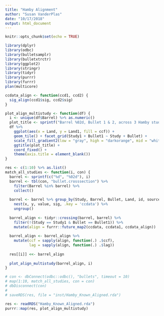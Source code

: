 ```yaml
---
title: "Hamby Alignment"
author: "Susan VanderPlas"
date: "10/17/2018"
output: html_document
---
```


```r
knitr::opts_chunk$set(echo = TRUE)
```

```r
library(dplyr)
library(odbc)
library(bulletsamplr)
library(bulletxtrctr)
library(ggplot2)
library(stringr)
library(tidyr)
library(purrr)
library(furrr)
plan(multicore)

ccdata_align <- function(ccd1, ccd2) {
  sig_align(ccd1$sig, ccd2$sig)
}
```

```r
plot_align_multistudy <- function(df) {
  i <- unique(df$Barrel) %>% as.numeric()
  plot_title <- sprintf("Barrel %02d, Bullet 1 & 2, across 3 Hamby studies", i)
  df %>%
    ggplot(aes(x = Land, y = Land1, fill = ccf)) + 
    geom_tile() + facet_grid(Study1 + Bullet1 ~ Study + Bullet) + 
    scale_fill_gradient2(low = "gray", high = "darkorange", mid = "white", midpoint = .5) + 
    ggtitle(plot_title) + 
    coord_fixed() + 
    theme(axis.title = element_blank())
}

res <- c(1:10) %>% as.list()
match_all_studies <- function(i, con) {
  barrel <- sprintf(c("%d", "%02d"), i)
  barrel <- tbl(con, "bullet.crosssection") %>%
    filter(Barrel %in% barrel) %>%
    collect()
  
  barrel <- barrel %>% group_by(Study, Barrel, Bullet, Land, id, source) %>%
    nest(x, y, value, sig, .key = 'ccdata') %>%
    ungroup()
  
  barrel_align <- tidyr::crossing(barrel, barrel) %>%
    filter(!(Study == Study1 & Bullet == Bullet1)) %>%
    mutate(align = furrr::future_map2(ccdata, ccdata1, ccdata_align))
  
  barrel_align <- barrel_align %>%
    mutate(ccf = sapply(align, function(.) .$ccf),
           lag = sapply(align, function(.) .$lag))
  
  res[[i]] <<- barrel_align
  
  plot_align_multistudy(barrel_align, i)
}

# con <- dbConnect(odbc::odbc(), "bullets", timeout = 10)
# map(1:10, match_all_studies, con = con)
# dbDisconnect(con)
# 
# saveRDS(res, file = "inst/Hamby_Known_Aligned.rda")

res <- readRDS("Hamby_Known_Aligned.rda")
purrr::map(res, plot_align_multistudy)
```

